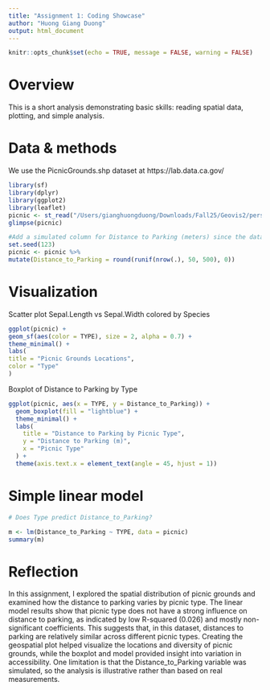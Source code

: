 ```yaml
---
title: "Assignment 1: Coding Showcase"
author: "Huong Giang Duong"
output: html_document
---
```


```r
knitr::opts_chunk$set(echo = TRUE, message = FALSE, warning = FALSE)
```

# Overview
This is a short analysis demonstrating basic skills: reading spatial data, plotting, and simple analysis.

# Data & methods

We use the PicnicGrounds.shp dataset at https://lab.data.ca.gov/


```r
library(sf)
library(dplyr)
library(ggplot2)
library(leaflet)
picnic <- st_read("/Users/gianghuongduong/Downloads/Fall25/Geovis2/personal_site/PicnicGrounds_-2604548030838180929/PicnicGrounds.shp")
glimpse(picnic)


```




```r
#Add a simulated column for Distance to Parking (meters) since the dataset doesn't have one
set.seed(123)
picnic <- picnic %>%
mutate(Distance_to_Parking = round(runif(nrow(.), 50, 500), 0))

```



# Visualization
Scatter plot Sepal.Length vs Sepal.Width colored by Species

```r
ggplot(picnic) +
geom_sf(aes(color = TYPE), size = 2, alpha = 0.7) +
theme_minimal() +
labs(
title = "Picnic Grounds Locations",
color = "Type"
)


```


 Boxplot of Distance to Parking by Type

```r
ggplot(picnic, aes(x = TYPE, y = Distance_to_Parking)) +
  geom_boxplot(fill = "lightblue") +
  theme_minimal() +
  labs(
    title = "Distance to Parking by Picnic Type",
    y = "Distance to Parking (m)",
    x = "Picnic Type"
  ) +
  theme(axis.text.x = element_text(angle = 45, hjust = 1))

```




# Simple linear model

```r
# Does Type predict Distance_to_Parking?

m <- lm(Distance_to_Parking ~ TYPE, data = picnic)
summary(m)


```

# Reflection
In this assignment, I explored the spatial distribution of picnic grounds and examined how the distance to parking varies by picnic type. The linear model results show that picnic type does not have a strong influence on distance to parking, as indicated by low R-squared (0.026) and mostly non-significant coefficients. This suggests that, in this dataset, distances to parking are relatively similar across different picnic types. Creating the geospatial plot helped visualize the locations and diversity of picnic grounds, while the boxplot and model provided insight into variation in accessibility. One limitation is that the Distance_to_Parking variable was simulated, so the analysis is illustrative rather than based on real measurements.
